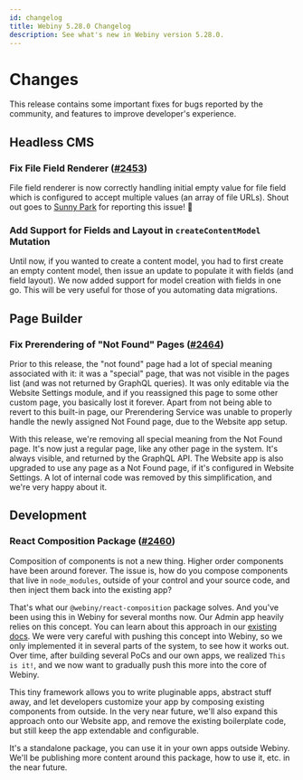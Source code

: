 ```yaml
---
id: changelog
title: Webiny 5.28.0 Changelog
description: See what's new in Webiny version 5.28.0.
---
```


# Changes

This release contains some important fixes for bugs reported by the community, and features to improve developer's experience.

## Headless CMS

### Fix File Field Renderer ([#2453](https://github.com/webiny/webiny-js/pull/2453))

File field renderer is now correctly handling initial empty value for file field which is configured to accept multiple values (an array of file URLs). Shout out goes to [Sunny Park](https://github.com/sunnythelucky) for reporting this issue! 🙌

### Add Support for Fields and Layout in `createContentModel` Mutation

Until now, if you wanted to create a content model, you had to first create an empty content model, then issue an update to populate it with fields (and field layout). We now added support for model creation with fields in one go. This will be very useful for those of you automating data migrations.

## Page Builder

### Fix Prerendering of "Not Found" Pages ([#2464](https://github.com/webiny/webiny-js/pull/2464))

Prior to this release, the "not found" page had a lot of special meaning associated with it: it was a "special" page, that was not visible in the pages list (and was not returned by GraphQL queries). It was only editable via the Website Settings module, and if you reassigned this page to some other custom page, you basically lost it forever. Apart from not being able to revert to this built-in page, our Prerendering Service was unable to properly handle the newly assigned Not Found page, due to the Website app setup.

With this release, we're removing all special meaning from the Not Found page. It's now just a regular page, like any other page in the system. It's always visible, and returned by the GraphQL API. The Website app is also upgraded to use any page as a Not Found page, if it's configured in Website Settings. A lot of internal code was removed by this simplification, and we're very happy about it.

## Development

### React Composition Package ([#2460](https://github.com/webiny/webiny-js/pull/2460))

Composition of components is not a new thing. Higher order components have been around forever. The issue is, how do you compose components that live in `node_modules`, outside of your control and your source code, and then inject them back into the existing app?

That's what our `@webiny/react-composition` package solves. And you've been using this in Webiny for several months now. Our Admin app heavily relies on this concept. You can learn about this approach in our [existing docs](/docs/admin-area/basics/framework#the-compose-component). We were very careful with pushing this concept into Webiny, so we only implemented it in several parts of the system, to see how it works out. Over time, after building several PoCs and our own apps, we realized `This is it!`, and we now want to gradually push this more into the core of Webiny.

This tiny framework allows you to write pluginable apps, abstract stuff away, and let developers customize your app by composing existing components from outside. In the very near future, we'll also expand this approach onto our Website app, and remove the existing boilerplate code, but still keep the app extendable and configurable.

It's a standalone package, you can use it in your own apps outside Webiny. We'll be publishing more content around this package, how to use it, etc. in the near future.
